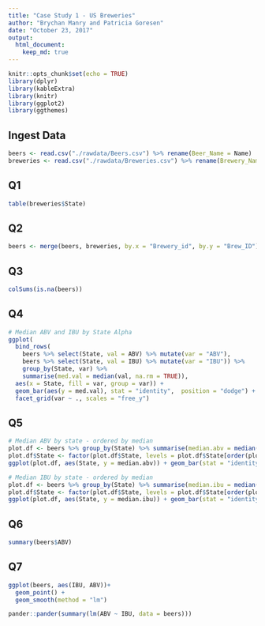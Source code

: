 ```yaml
---
title: "Case Study 1 - US Breweries"
author: "Brychan Manry and Patricia Goresen"
date: "October 23, 2017"
output: 
  html_document:
    keep_md: true
---
```


```r
knitr::opts_chunk$set(echo = TRUE)
library(dplyr)
library(kableExtra)
library(knitr)
library(ggplot2)
library(ggthemes)
```

## Ingest Data
```r
beers <- read.csv("./rawdata/Beers.csv") %>% rename(Beer_Name = Name)
breweries <- read.csv("./rawdata/Breweries.csv") %>% rename(Brewery_Name = Name)

```


## Q1
```r
table(breweries$State)
```


## Q2
```r
beers <- merge(beers, breweries, by.x = "Brewery_id", by.y = "Brew_ID")

```

## Q3
```r
colSums(is.na(beers))
```

## Q4
```r
# Median ABV and IBU by State Alpha
ggplot(
  bind_rows(
    beers %>% select(State, val = ABV) %>% mutate(var = "ABV"),
    beers %>% select(State, val = IBU) %>% mutate(var = "IBU")) %>%
    group_by(State, var) %>%
    summarise(med.val = median(val, na.rm = TRUE)),
  aes(x = State, fill = var, group = var)) +
  geom_bar(aes(y = med.val), stat = "identity",  position = "dodge") +
  facet_grid(var ~ ., scales = "free_y")

```

## Q5
```r
# Median ABV by state - ordered by median
plot.df <- beers %>% group_by(State) %>% summarise(median.abv = median(ABV, na.rm = TRUE))
plot.df$State <- factor(plot.df$State, levels = plot.df$State[order(plot.df$median.abv, decreasing = TRUE)])
ggplot(plot.df, aes(State, y = median.abv)) + geom_bar(stat = "identity")

# Median IBU by state - ordered by median
plot.df <- beers %>% group_by(State) %>% summarise(median.ibu = median(IBU, na.rm = TRUE))
plot.df$State <- factor(plot.df$State, levels = plot.df$State[order(plot.df$median.ibu, decreasing = TRUE)])
ggplot(plot.df, aes(State, y = median.ibu)) + geom_bar(stat = "identity")


```

## Q6
```r
summary(beers$ABV)
```

## Q7
```r
ggplot(beers, aes(IBU, ABV))+
  geom_point() +
  geom_smooth(method = "lm")

pander::pander(summary(lm(ABV ~ IBU, data = beers)))

```










